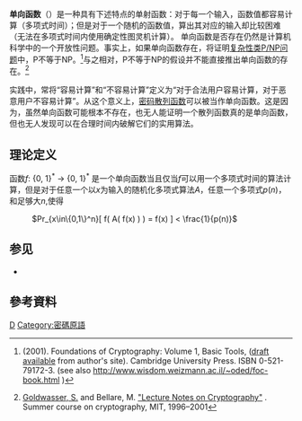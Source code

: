 {{Expand_English|date=2017年6月}}
{{NoteTA
|G1 = IT
}}
{{unsolved|計算機科學|單向函數存在嗎？}}
'''单向函数'''（{{lang|en|'''One-way function'''}}）是一种具有下述特点的单射函数：对于每一个输入，函数值都容易计算（多项式时间）；但是对于一个随机的函数值，算出其对应的输入却比较困难（无法在多项式时间内使用确定性图灵机计算）。
单向函数是否存在仍然是计算机科学中的一个开放性问题。事实上，如果单向函数存在，将证明[[复杂性类|复杂性类]][[P/NP问题|P/NP问题]]中，P不等于NP。<ref name="Goldreich">{{tsl|en|Oded Goldreich|}} (2001). Foundations of Cryptography: Volume 1, Basic Tools, ([http://www.wisdom.weizmann.ac.il/~oded/PSBookFrag/part2N.ps draft available] {{Wayback|url=http://www.wisdom.weizmann.ac.il/~oded/PSBookFrag/part2N.ps |date=20191023044544 }} from author's site). Cambridge University Press. ISBN 0-521-79172-3. (see also http://www.wisdom.weizmann.ac.il/~oded/foc-book.html {{Wayback|url=http://www.wisdom.weizmann.ac.il/~oded/foc-book.html |date=20160809044453 }})</ref>{{rp|ex. 2.2, page 70}}与之相对，P不等于NP的假设并不能直接推出单向函数的存在。<ref>[[莎菲·戈德瓦塞尔|Goldwasser, S.]] and Bellare, M. [http://cseweb.ucsd.edu/~mihir/papers/gb.html "Lecture Notes on Cryptography"] {{WebCite|url=https://www.webcitation.org/67oPq28Cl?url=http://cseweb.ucsd.edu/~mihir/papers/gb.html |date=20120520231339 |dateformat=iso }}. Summer course on cryptography, MIT, 1996–2001</ref>

实践中，常将“容易计算”和“不容易计算”定义为“对于合法用户容易计算，对于恶意用户不容易计算”。从这个意义上，[[密码散列函数|密码散列函数]]可以被当作单向函数。这是因为，虽然单向函数可能根本不存在，也无人能证明一个散列函数真的是单向函数，但也无人发现可以在合理时间内破解它们的实用算法。

==理论定义==
函数''f'': {0, 1}<sup>*</sup> → {0, 1}<sup>*</sup> 是一个单向函数当且仅当''f''可以用一个多项式时间的算法计算，但是对于任意一个以''x''为输入的随机化多项式算法''A''，任意一个多项式''p''(''n'')，和足够大''n'',使得

: <math>Pr_{x\in\{0,1\}^n}[ f( A( f(x) ) ) = f(x) ] < \frac{1}{p(n)}</math>

== 参见 ==
* {{tsl|en|Trapdoor function|陷門函數}}

==參考資料==
<references />

[[Category:密码学|D]]
[[Category:密碼原語|Category:密碼原語]]